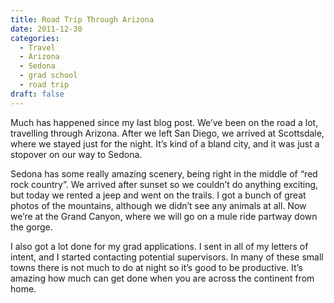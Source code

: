 ```yaml
---
title: Road Trip Through Arizona
date: 2011-12-30
categories:
  - Travel
  - Arizona
  - Sedona
  - grad school
  - road trip
draft: false
---
```


Much has happened since my last blog post.
We've been on the road a lot, travelling through Arizona.
After we left San Diego, we arrived at Scottsdale, where we stayed just for the night.
It's kind of a bland city, and it was just a stopover on our way to Sedona.

Sedona has some really amazing scenery, being right in the middle of "red rock country".
We arrived after sunset so we couldn't do anything exciting, but today we rented a jeep and went on the trails.
I got a bunch of great photos of the mountains, although we didn't see any animals at all.
Now we're at the Grand Canyon, where we will go on a mule ride partway down the gorge.

I also got a lot done for my grad applications.
I sent in all of my letters of intent, and I started contacting potential supervisors.
In many of these small towns there is not much to do at night so it's good to be productive.
It's amazing how much can get done when you are across the continent from home.
